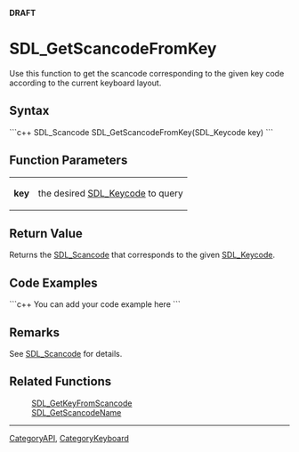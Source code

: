 <!-- pragma section-numbers off -->
<!-- pragma disable-camelcase -->
'''DRAFT'''

= SDL_GetScancodeFromKey =
Use this function to get the scancode corresponding to the given key code according to the current keyboard layout.


== Syntax ==
```c++
SDL_Scancode SDL_GetScancodeFromKey(SDL_Keycode key)
```

== Function Parameters ==
{|
|'''key'''
|the desired [[SDL_Keycode]] to query
|}

== Return Value ==
Returns the [[SDL_Scancode]] that corresponds to the given [[SDL_Keycode]].

== Code Examples ==
```c++
You can add your code example here
```

== Remarks ==
See [[SDL_Scancode]] for details.

== Related Functions ==
:[[SDL_GetKeyFromScancode]]
:[[SDL_GetScancodeName]]

----
[[CategoryAPI]], [[CategoryKeyboard]]
